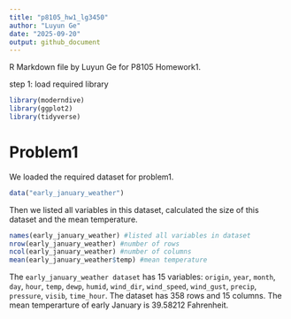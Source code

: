 ```yaml
---
title: "p8105_hw1_lg3450"
author: "Luyun Ge"
date: "2025-09-20"
output: github_document
---
```


R Markdown file by Luyun Ge for P8105 Homework1.

step 1: load required library
```r
library(moderndive)
library(ggplot2)
library(tidyverse)
```

# Problem1
We loaded the required dataset for problem1.
```r

data("early_january_weather")
```
Then we listed all variables in this dataset, calculated the size of this dataset and the mean temperature.

```r
names(early_january_weather) #listed all variables in dataset
nrow(early_january_weather) #number of rows
ncol(early_january_weather) #number of columns
mean(early_january_weather$temp) #mean temperature
```
The `early_january_weather dataset` has 15 variables: `origin`, `year`, `month`, `day`, `hour`, `temp`, `dewp`, `humid`, `wind_dir`, `wind_speed`, `wind_gust`, `precip`, `pressure`, `visib`, `time_hour`. 
The dataset has 358 rows and 15 columns. 
The mean temperarture of early January is 39.58212 Fahrenheit.











